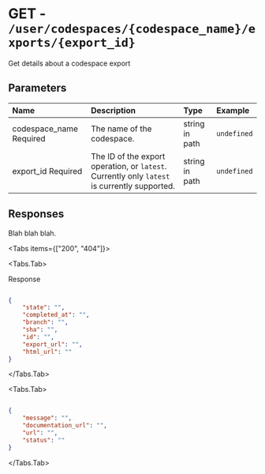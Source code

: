 
# GET - `/user/codespaces/{codespace_name}/exports/{export_id}`

Get details about a codespace export

## Parameters

| Name | Description | Type | Example |
| :---- | :---- | :---- | :---- |
| codespace_name <span class="bg-blue-100 text-blue-800 text-xs font-medium me-2 px-2.5 py-0.5 rounded dark:bg-blue-900 dark:text-blue-300">Required</span> | The name of the codespace. | string in path | `undefined` |
| export_id <span class="bg-blue-100 text-blue-800 text-xs font-medium me-2 px-2.5 py-0.5 rounded dark:bg-blue-900 dark:text-blue-300">Required</span> | The ID of the export operation, or `latest`. Currently only `latest` is currently supported. | string in path | `undefined` |

## Responses

Blah blah blah.

<Tabs items={["200", "404"]}>

<Tabs.Tab>

Response

```json

{
    "state": "",
    "completed_at": "",
    "branch": "",
    "sha": "",
    "id": "",
    "export_url": "",
    "html_url": ""
}

```

</Tabs.Tab>

<Tabs.Tab>



```json

{
    "message": "",
    "documentation_url": "",
    "url": "",
    "status": ""
}

```

</Tabs.Tab>

</Tabs>